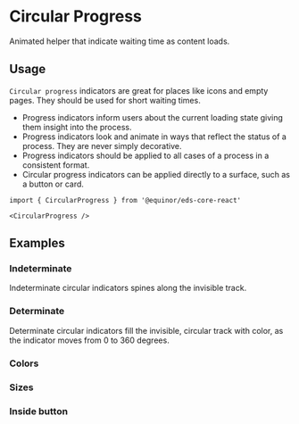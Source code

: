 
# Circular Progress

Animated helper that indicate waiting time as content loads.

<Links 
    ariaUrl="https://www.w3.org/TR/2017/REC-wai-aria-1.1-20171214/#progressbar"
    figmaUrl="https://www.figma.com/file/0bGXR2sCwMVSDNyyzu5BXrO5/UI%E2%80%94User-Interface?node-id=17622%3A3"
    documentationUrl="https://eds.equinor.com/0b0c666ab/p/498ec5-progress-indicators/b/90464a"
    sourceUrl="https://github.com/equinor/design-system/blob/develop/packages/eds-core-react/src/components/Progress/Circular/CircularProgress.tsx"
    npmUrl="https://www.npmjs.com/package/@equinor/eds-core-react"
/>

<Story id="feedback-progress-indicators-circular--introduction" />
<PropsTable />

## Usage

`Circular progress` indicators are great for places like icons and empty pages. They should be used for short waiting times.

<ul>
  <li>Progress indicators inform users about the current loading state giving them insight into the process.</li>
  <li>Progress indicators look and animate in ways that reflect the status of a process. They are never simply decorative.</li>
  <li>Progress indicators should be applied to all cases of a process in a consistent format.</li>
  <li>Circular progress indicators can be applied directly to a surface, such as a button or card.</li>
</ul>

```tsx
import { CircularProgress } from '@equinor/eds-core-react'

<CircularProgress />
```

## Examples

### Indeterminate

Indeterminate circular indicators spines along the invisible track.

<Story id="feedback-progress-indicators-circular--indeterminate" />

### Determinate

Determinate circular indicators fill the invisible, circular track with color, as the indicator moves from 0 to 360 degrees.

<Story id="feedback-progress-indicators-circular--determinate" />

### Colors

<Story id="feedback-progress-indicators-circular--colors" />

### Sizes

<Story id="feedback-progress-indicators-circular--sizes" />

### Inside button

<Story id="feedback-progress-indicators-circular--inside-button" />
